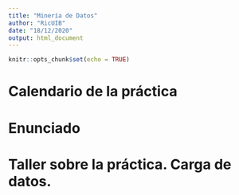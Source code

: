 ```yaml
---
title: "Minería de Datos"
author: "RicUIB"
date: "18/12/2020"
output: html_document
---
```


```r
knitr::opts_chunk$set(echo = TRUE)
```



# Calendario de la práctica

# Enunciado

# Taller sobre la práctica. Carga de datos.

